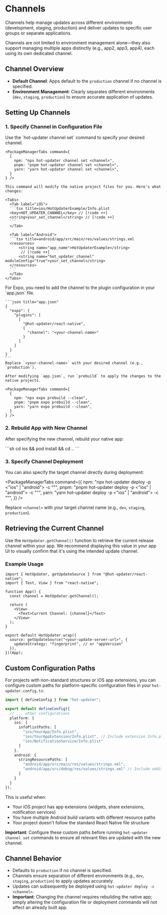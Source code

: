 
# Channels

Channels help manage updates across different environments (development, staging, production) and deliver updates to specific user groups or separate applications.

Channels are not limited to environment management alone—they also support managing multiple apps distinctly (e.g., app2, app3, app4), each using its own dedicated channel.

## Channel Overview

- **Default Channel**: Apps default to the `production` channel if no channel is specified.
- **Environment Management**: Clearly separates different environments (`dev`, `staging`, `production`) to ensure accurate application of updates.

## Setting Up Channels

### 1. Specify Channel in Configuration File

<Tabs>
  <Tab label="Basic">
    Use the `hot-updater channel set` command to specify your desired channel.

    <PackageManagerTabs command={
      {
        npm: "npx hot-updater channel set <channel>",
        pnpm: "pnpm hot-updater channel set <channel>",
        yarn: "yarn hot-updater channel set <channel>",
      }
    } />

    This command will modify the native project files for you. Here's what changes:

    <Tabs>
      <Tab label="iOS">
      ```tsx title=ios/HotUpdaterExample/Info.plist
      <key>HOT_UPDATER_CHANNEL</key> // [!code ++]
      <string>your_set_channel</string> // [!code ++]
      ```
      </Tab>

      <Tab label="Android">
      ```tsx title=android/app/src/main/res/values/strings.xml
      <resources>
          <string name="app_name">HotUpdaterExample</string>
           // [!code ++]
          <string name="hot_updater_channel" moduleConfig="true">your_set_channel</string>
      </resources>
      ```
      </Tab>
    </Tabs>
  </Tab>
  <Tab label="Expo">
    For Expo, you need to add the channel to the plugin configuration in your `app.json` file.

    ```json title="app.json"
    {
      "expo": {
        "plugins": [
          [
            "@hot-updater/react-native",
            {
              "channel": "<your-channel-name>"
            }
          ]
        ]
      }
    }
    ```
    Replace `<your-channel-name>` with your desired channel (e.g., `production`).

    After modifying `app.json`, run `prebuild` to apply the changes to the native projects.

    <PackageManagerTabs command={
      {
        npm: "npx expo prebuild --clean",
        pnpm: "pnpm expo prebuild --clean",
        yarn: "yarn expo prebuild --clean",
      }
    } />
  </Tab>
</Tabs>


### 2. Rebuild App with New Channel

After specifying the new channel, rebuild your native app:


<Tabs>
  <Tab label="Bare (React Native CLI)">
    <Tabs>
        <Tab label="iOS">
          ```sh
          cd ios && pod install && cd ..
          ```
          <PackageManagerTabs command={
            {
              npm: "npx react-native run-ios --mode Release",
              pnpm: "pnpm react-native run-ios --mode Release",
              yarn: "cd ios && pod install && cd ..\nyarn react-native run-ios --mode Release",
            }
          } />
        </Tab>
        <Tab label="Android">
        <PackageManagerTabs command={
          {
            npm: "npx react-native run-android --mode Release",
            pnpm: "pnpm react-native run-android --mode Release",
            yarn: "yarn react-native run-android --mode Release",
          }
        } />
      </Tab>
    </Tabs>
  </Tab>
  <Tab label="RNEF (React Native Enterprise Framework)">
    <Tabs>
        <Tab label="iOS">
          <PackageManagerTabs command={
            {
              npm: "npx rnef run:ios --configuration Release",
              pnpm: "pnpm rnef run:ios --configuration Release",
              yarn: "yarn rnef run:ios --configuration Release",
            }
          } />
        </Tab>
        <Tab label="Android">
        <PackageManagerTabs command={
          {
            npm: "npx rnef run:android --variant Release",
            pnpm: "pnpm rnef run:android --variant Release",
            yarn: "yarn rnef run:android --variant Release",
          }
        } />
      </Tab>
    </Tabs>
  </Tab>
  <Tab label="Expo">
    <Tabs>
        <Tab label="iOS">
          <PackageManagerTabs command={
            {
              npm: "npx expo run:ios --variant release",
              pnpm: "pnpm expo run:ios --variant release",
              yarn: "yarn expo run:ios --variant release",
            }
          } />
        </Tab>
        <Tab label="Android">
        <PackageManagerTabs command={
          {
            npm: "npx expo run:android --variant release",
            pnpm: "pnpm expo run:android --variant release",
            yarn: "yarn expo run:android --variant release",
          }
        } />
      </Tab>
    </Tabs>
  </Tab>
</Tabs>

### 3. Specify Channel Deployment

You can also specify the target channel directly during deployment:

<PackageManagerTabs command={{
  npm: "npx hot-updater deploy -p <\"ios\" | \"android\"> -c \"<channel>\"",
  pnpm: "pnpm hot-updater deploy -p <\"ios\" | \"android\"> -c \"<channel>\"",
  yarn: "yarn hot-updater deploy -p <\"ios\" | \"android\"> -c \"<channel>\"",
}} />

Replace `<channel>` with your target channel name (e.g., `dev`, `staging`, `production`).

## Retrieving the Current Channel

Use the `HotUpdater.getChannel()` function to retrieve the current release channel within your app.
We recommend displaying this value in your app UI to visually confirm that it's using the intended update channel.

### Example Usage

```tsx
import { HotUpdater, getUpdateSource } from "@hot-updater/react-native";
import { Text, View } from "react-native";

function App() {
  const channel = HotUpdater.getChannel();

  return (
    <View>
      <Text>Current Channel: {channel}</Text>
    </View>
  );
}

export default HotUpdater.wrap({
  source: getUpdateSource("<your-update-server-url>", {
    updateStrategy: "fingerprint", // or "appVersion"
  }),
})(App);
```

## Custom Configuration Paths

For projects with non-standard structures or iOS app extensions, you can configure custom paths for platform-specific configuration files in your `hot-updater.config.ts`:

```typescript title="hot-updater.config.ts"
import { defineConfig } from "hot-updater";

export default defineConfig({
  // ... other configurations
  platform: {
    ios: {
      infoPlistPaths: [
        "ios/YourApp/Info.plist",
        "ios/YourAppExtension/Info.plist", // Include extension Info.plist
        "ios/NotificationService/Info.plist"
      ]
    },
    android: {
      stringResourcePaths: [
        "android/app/src/main/res/values/strings.xml",
        "android/app/src/debug/res/values/strings.xml" // Include additional resource files
      ]
    }
  }
});
```

This is useful when:
- Your iOS project has app extensions (widgets, share extensions, notification services)
- You have multiple Android build variants with different resource paths
- Your project doesn't follow the standard React Native file structure

**Important**: Configure these custom paths before running `hot-updater channel set` commands to ensure all relevant files are updated with the new channel.

## Channel Behavior

- Defaults to `production` if no channel is specified.
- Channels ensure separation of different environments (e.g., `dev`, `staging`, `production`) to apply updates accurately.
- Updates can subsequently be deployed using `hot-updater deploy -c <channel>`.
- **Important**: Changing the channel requires rebuilding the native app; simply altering the configuration file or deployment commands will not affect an already built app.
